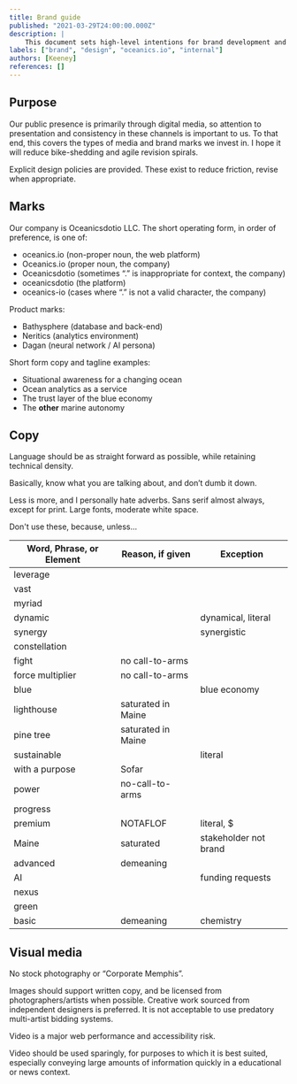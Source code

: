 ```yaml
---
title: Brand guide
published: "2021-03-29T24:00:00.000Z"
description: |
    This document sets high-level intentions for brand development and differentiation.
labels: ["brand", "design", "oceanics.io", "internal"]
authors: [Keeney]
references: []
---
```


## Purpose

Our public presence is primarily through digital media, so attention to presentation and consistency in these channels is important to us. To that end, this covers the types of media and brand marks we invest in. I hope it will reduce bike-shedding and agile revision spirals.

Explicit design policies are provided. These exist to reduce friction, revise when appropriate.

## Marks

Our company is Oceanicsdotio LLC. The short operating form, in order of preference, is one of:

- oceanics.io (non-proper noun, the web platform)
- Oceanics.io (proper noun, the company)
- Oceanicsdotio (sometimes “.” is inappropriate for context, the company)
- oceanicsdotio (the platform)
- oceanics-io (cases where “.” is not a valid character, the company)

Product marks:

- Bathysphere (database and back-end)
- Neritics (analytics environment)
- Dagan (neural network / AI persona)

Short form copy and tagline examples:

- Situational awareness for a changing ocean
- Ocean analytics as a service
- The trust layer of the blue economy
- The **other** marine autonomy

## Copy

Language should be as straight forward as possible, while retaining technical density. 

Basically, know what you are talking about, and don’t dumb it down.

Less is more, and I personally hate adverbs. Sans serif almost always, except for print. Large fonts, moderate white space.

Don't use these, because, unless...

| **Word, Phrase, or Element** | **Reason, if given** | **Exception**         |
| ---------------------------- | -------------------- | --------------------- |
| leverage                     |                      |                       |
| vast                         |                      |                       |
| myriad                       |                      |                       |
| dynamic                      |                      | dynamical, literal    |
| synergy                      |                      | synergistic           |
| constellation                |                      |                       |
| fight                        | no call-to-arms      |                       |
| force multiplier             | no call-to-arms      |                       |
| blue                         |                      | blue economy          |
| lighthouse                   | saturated in Maine   |                       |
| pine tree                    | saturated in Maine   |                       |
| sustainable                  |                      | literal               |
| with a purpose               | Sofar                |                       |
| power                        | no-call-to-arms      |                       |
| progress                     |                      |                       |
| premium                      | NOTAFLOF             | literal, $            |
| Maine                        | saturated            | stakeholder not brand |
| advanced                     | demeaning            |                       |
| AI                           |                      | funding requests      |
| nexus                        |                      |                       |
| green                        |                      |                       |
| basic                        | demeaning            | chemistry             |

## Visual media

No stock photography or “Corporate Memphis”.

Images should support written copy, and be licensed from photographers/artists when possible. Creative work sourced from independent designers is preferred. It is not acceptable to use predatory multi-artist bidding systems.

Video is a major web performance and accessibility risk.

Video should be used sparingly, for purposes to which it is best suited, especially conveying large amounts of information quickly in a educational or news context.